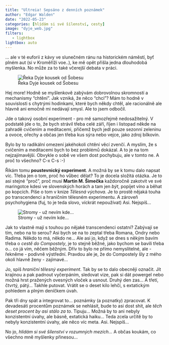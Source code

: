 ```yaml
---
title: "Ultreia! Sepsáno z denních poznámek"
author: "Edgar Walden"
date: "2022-05-23"
categories: [hlídám si své šílenství, cesty]
image: "dyje_web.jpg"
filters:
   - lightbox
lightbox: auto
---
```


... ale v té euforii z kávy ve slunečném ránu na historickém náměstí, byť plném aut (si v Kroměříži voe..), ke mě opět přišla jedna dlouhodobá myšlenka. No může za to také včerejší debata v práci.<!--more-->

![Řeka Dyje kousek od Šobesu](dyje_web.jpg)

Hej more! Hodně se myšlenkově zabývám dobrovolnou skromností a mechanismy "chtění". Jak vzniká, že něco "chci"? Mám to hodně v souvislosti s chytrými hodinkami, které bych někdy chtěl, ale racionálně ale hlavně ani emočně mi nedávají smysl. Ale to jsem odbočil. 

Jde o takový osobní experiment - pro mě samozřejmě nedosažitelný. V podstatě jde o to, že bych strávil třeba celé září, říjen i listopad někde na zahradě cvičením a meditacemi, přičemž bych jedl pouze sezonní zeleninu a ovoce, ořechy a občas jen třeba kus sýra nebo vejce, jako zdroj bílkovin. 

Bylo by to radikální omezení jakéhokoli chtění věcí zvenčí. A myslím, že s cvičením a meditacemi bych to bez problémů dokázal. A to je na tom nejzajímavější. Obvykle o sobě ve všem dost pochybuju, ale v tomto ne. A proč to všechno? C-x
C-s :-)

Říkám tomu **poustevnický experiment**. A možná by se k tomu dalo napsat víc. Třeba jen o tom, proč ho vůbec dělat? To je docela složitá otázka. Je to asi  stejné "proč", proč musí **Martin M. Šimečka** každoročně zakotvit ve své maringotce kdesi ve slovenských horách a tam jen *být*, popíjet víno a běhat po kopcích. Píše o tom v knize *Tělesná výchova*. Je to prostě nějaká touha po transcendenci a hraničním tělesném experimentu. A zároveň psychohygiena (fuj, to je teda slovo, víckrát nepoužívat) Asi. Nejspíš...

![Stromy - už nevím kde...](stromy.jpg)

Jak to vlastně mají s touhou po nějaké transcendenci ostatní? Zabývají se tím, nebo na to serou? Asi bych se na to zeptal třeba Romana, Ondry nebo Radima. Někdo to má, někdo ne... Ale asi jo, když se dnes s někým bavím třeba o *cestě do Compostely*, je to stejně běžné, jako bychom se bavili třeba o... co já vím, něčem běžným. Dřív to bylo ne přímo nemyslitelné, ale - řekněme - podivně výstřední. Pravdou ale je, že do Compostely šly z mého okolí hlavně ženy - zajímavé...

Jo, spíš *hraniční tělesný experiment*. Tak by se to dalo obecněji označit. Jít krajinou a pak padnout vyčerpáním, sledovat vize, pak si dát powergel nebo možná hrst pražených ovesných vloček a usnout. Druhý den zas... A třetí, čtvrtý, pátý... Takhle putovat. Vrátit se o deset kilo lehčí, s extatickým pohledem a plným deníčkem úvah. 

Pak tři dny spát a integrovat to... poznámky (a poznatky) zpracovat. K devadesáti procentům poznámek se nehlásit, bude to asi dost shit,  ale *těch deset procent by asi stálo za to*. Tipuju... Možná by to ani nebyly konzistentní úvahy, ale básně, extatická haiku... Teda zcela určitě by to nebyly konzistentní úvahy, ale něco víc meta. Asi. Nejspíš...

No jo, *hlídám si své šílenství v rozumných mezích...* A občas koukám, co všechno mně myšlenky přinesou...
